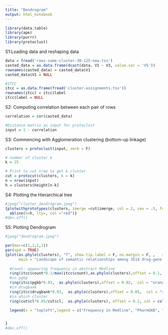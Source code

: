 ```yaml
---
title: "Dendrogram"
output: html_notebook
---
```


```r
library(data.table)
library(ape)
library(purrr)
library(protoclust)
```
S1:Loading data and reshaping data 
```r
data = fread('rows-same-cluster-30-125-new.tsv')
casted_data = as.data.frame(dcast(data, V1 ~ V3, value.var = 'V5'))
rownames(casted_data) = casted_data$V1
casted_data$V1 = NULL

#ITCC 
itcc = as.data.frame(fread('cluster-assignments.tsv'))
rownames(itcc) = itcc$label
itcc$label = NULL 
```
S2: Computing correlation between each pair of rows 
```r
correlation = cor(casted_data)

#Distance matrix as input for protoclust 
input = 1 - correlation
```

S3: Commencing with Agglomeration clustering (bottom-up linkage)
```r
clusters = protoclust(input, verb = F)

# number of cluster k
k = 25  

# Print to cut tree to get k cluster 
cut = protocut(clusters, k = k)
n = nrow(input)
h = clusters$height[n-k]
```
 
S4: Plotting the Hierarchical tree 
```r
#jpeg("cluster_dendrogram.jpeg")
{plotwithprototypes(clusters, imerge =cut$imerge, col = 2, cex = .5, font = 0.2, main = "Hierarchical Tree")
  abline(h=h, lty=, col ="red")}
#dev.off()
```
S5: Plotting Dendrogram
```r
#jpeg("dendrogram.jpeg")

par(mar=c(1,1,1,1))
par(xpd = TRUE)
{plot(as.phylo(clusters), "f", show.tip.label = F, no.margin = F, ,   x.lim = c(-1.3, 1.3), 
      main = "Landscape of semantic relationships among 3514 drug-gene pairs")
  
  #count: appearing frequency in abstract Medline 
  ring(itcc$count*0.1/max(itcc$count),as.phylo(clusters),offset = 0.1,  col = "turquoise" ) 
  #in pgkp
  ring(itcc$pgkb*0.03,  as.phylo(clusters),offset = 0.02,  col = "orange1" )  
  #in drugbank 
  ring(itcc$drugbank*0.03,  as.phylo(clusters),offset = 0.05,  col = "steelblue3" ) 
  #in which cluster 
  ring(cut$cl*0.05/cut$cl,  as.phylo(clusters), offset = 0.2, col = colors()[cut$cl+25])

  legend(x = "topleft",legend = c("Frequency in Medline", "PharmGKB", "DrugBank"),  lty = 1, col = c("turquoise", "orange1", "steelblue3"), lwd = 1.5, cex = 0.8,  bty = "n") 


}
#dev.off()
```
